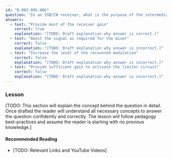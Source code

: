 ```yaml
---
id: "B-003-005-006"
question: "In an SSB/CW receiver, what is the purpose of the intermediate frequency (IF) amplifier?"
answers:
  - text: "Provide most of the receiver gain"
    correct: true
    explanation: "[TODO: Draft explanation why answer is correct.]"
  - text: "Boost the signal as required for the mixer"
    correct: false
    explanation: "[TODO: Draft explanation why answer is incorrect.]"
  - text: "Increase the level of the recovered modulation"
    correct: false
    explanation: "[TODO: Draft explanation why answer is incorrect.]"
  - text: "Provide sufficient gain to activate the limiter circuit"
    correct: false
    explanation: "[TODO: Draft explanation why answer is incorrect.]"
---
```


### Lesson

[TODO: This section will explain the concept behind the question in detail. Once drafted the reader will understand all necessary concepts to answer the question confidently and correctly. The lesson will follow pedagogy best-practices and assume the reader is starting with no previous knowledge.]

#### Recommended Reading

- [TODO: Relevant Links and YouTube Videos]
